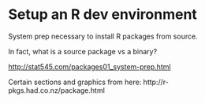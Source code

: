 # Setup an R dev environment

System prep necessary to install R packages from source.

In fact, what is a source package vs a binary?

<http://stat545.com/packages01_system-prep.html>

Certain sections and graphics from here: http://r-pkgs.had.co.nz/package.html
